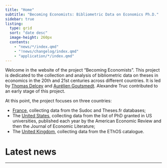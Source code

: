 ```yaml
---
title: "Home"
subtitle: "Becoming Economists: Bibliometric Data on Economics Ph.D."
sidebar: true
listing: 
  type: grid
  sort: "date desc"
  image-height: 260px
  contents: 
    - "news/*/index.qmd"
    - "!news/changelog/index.qmd"
    - "application/*/index.qmd"
---
```


Welcome in the website of the project "Becoming Economists". This project is dedicated to the collection and analysis of bibliometric data on theses in economics in the 20th and 21st centuries across different countries. It is led by [Thomas Delcey](https://thomasdelcey.com/) and [Aurélien Goutsmedt](https://aurelien-goutsmedt.com/). Alexandre Truc contributed to an early stage of this project.


At this point, the project focuses on three countries:

  - [France](./documentation/french/), collecting data from the Sudoc and Theses.fr databases;
  - The [United States](./documentation/US/), collecting data from the list of PhD granted in US universities, published each year by the American Economic Review and then the Journal of Economic Literature;
  - The [United Kingdom](./documentation/UK), collecting data from the EThOS catalogue.

# Latest news

---

